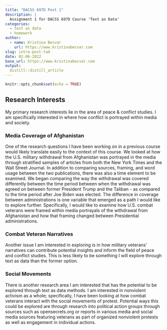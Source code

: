 ```yaml
---
title: "DACSS 697D Post 1"
description: |
  Assignment 1 for DACSS 697D Course 'Text as Data'
categories:
  - text as data
  - homework
author:
  - name: Kristina Becvar
    url: https://www.kristinabecvar.com
slug: intro-post-tad
date: 02-06-2022
base_url: https://www.kristinabecvar.com
output:
  distill::distill_article
---
```


```r
knitr::opts_chunk$set(echo = TRUE)
```

## Research Interests

My primary research interests lie in the area of peace & conflict studies. I am specifically interested in where how conflict is portrayed within media and society. 

### Media Coverage of Afghanistan

One of the research questions I have been working on in a previous course would likely translate easily to the context of this course. We looked at how the U.S. military withdrawal from Afghanistan was portrayed in the media through stratified samples of articles from both the New York Times and the Wall Street Journal. In addition to comparing sources, framing, and word usage between the two publications, there was also a time element to be examined. We began comparing the way the withdrawal was covered differently between the time period between when the withdrawal was agreed on between former President Trump and the Taliban - as compared to the time period after Joe Biden was elected. The difference in coverage between administrations is one variable that emerged as a path I would like to explore further. Specifically, I would like to examine how U.S. combat veterans were framed within media portrayals of the withdrawal from Afghanistan and how that framing changed between Presidential administrations.

### Combat Veteran Narratives

Another issue I am interested in exploring is in how military veterans' narratives can contribute potential insights and inform the field of peace and conflict studies. This is less likely to be something I will explore through text as data than the former option.

### Social Movements

There is another research area I am interested that has the potential to be explored through text as data methods. I am interested in nonviolent activism as a whole; specifically, I have been looking at how combat veterans interact with the social movements of protest. Potential ways this could be explored are through research into political action groups through sources such as opensecrets.org or reports in various media and social media sources featuring veterans as part of organized nonviolent protests as well as engagement in individual actions.



